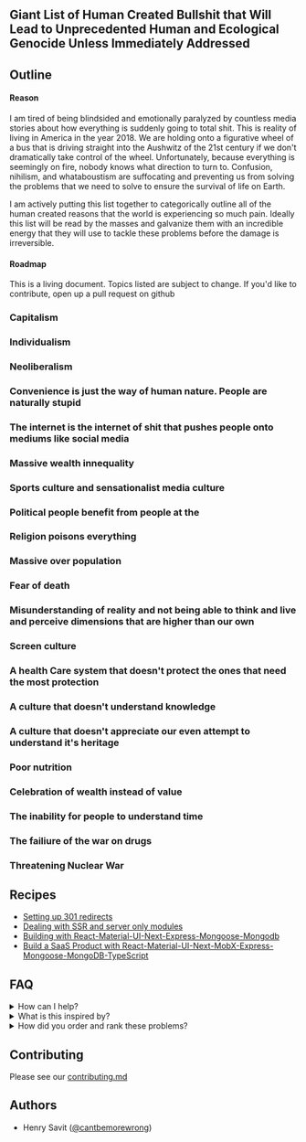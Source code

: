 ## Giant List of Human Created Bullshit that Will Lead to Unprecedented Human and Ecological Genocide Unless Immediately Addressed

## Outline

#### Reason 

I am tired of being blindsided and emotionally paralyzed by countless media stories about how everything is suddenly going to total shit. This is reality of living in America in the year 2018. We are holding onto a figurative wheel of a bus that is driving straight into the Aushwitz of the 21st century if we don't dramatically take control of the wheel. Unfortunately, because everything is seemingly on fire, nobody knows what direction to turn to. Confusion, nihilism, and whataboustism are suffocating and preventing us from solving the problems that we need to solve to ensure the survival of life on Earth.

I am actively putting this list together to categorically outline all of the human created reasons that the world is experiencing so much pain. Ideally this list will be read by the masses and galvanize them with an incredible energy that they will use to tackle these problems before the damage is irreversible.

#### Roadmap

This is a living document. Topics listed are subject to change. If you'd like to contribute, open up a pull request on github

### Capitalism
### Individualism
### Neoliberalism
### Convenience is just the way of human nature. People are naturally stupid
### The internet is the internet of shit that pushes people onto mediums like social media
### Massive wealth innequality
### Sports culture and sensationalist media culture
### Political people benefit from people at the
### Religion poisons everything
### Massive over population
### Fear of death
### Misunderstanding of reality and not being able to think and live and perceive dimensions that are higher than our own
### Screen culture
### A health Care system that doesn't protect the ones that need the most protection
### A culture that doesn't understand knowledge
### A culture that doesn't appreciate our even attempt to understand it's heritage
### Poor nutrition
### Celebration of wealth instead of value
### The inability for people to understand time
### The failiure of the war on drugs
### Threatening Nuclear War

## Recipes

- [Setting up 301 redirects](https://www.raygesualdo.com/posts/301-redirects-with-nextjs/)
- [Dealing with SSR and server only modules](https://arunoda.me/blog/ssr-and-server-only-modules)
- [Building with React-Material-UI-Next-Express-Mongoose-Mongodb](https://github.com/builderbook/builderbook)
- [Build a SaaS Product with React-Material-UI-Next-MobX-Express-Mongoose-MongoDB-TypeScript](https://github.com/async-labs/saas)

## FAQ

<details>
  <summary>How can I help?</summary>
  Tell your friends. Open up a pull request
</details>

<details>
  <summary>What is this inspired by?</summary>
  The Zeit team has done an excellent job in contributing to the open source community. I would have struggled to create this without their help
</details>

<details>
  <summary>How did you order and rank these problems?</summary>
  There is no specific order or ranking. I believe that all of these problems need to be addressed if we are going to make progress. That is why they are all on the same list.
</details>

## Contributing

Please see our [contributing.md](./contributing.md)

## Authors

- Henry Savit ([@cantbemorewrong](https://twitter.com/cantbemorewrong))
